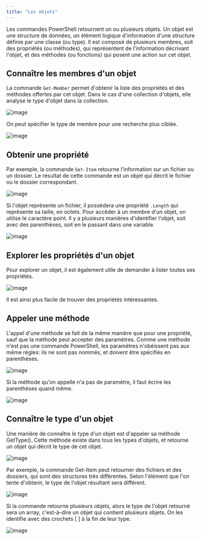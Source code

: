 ```yaml
---
title: "Les objets"
---
```


Les commandes PowerShell retournent un ou plusieurs objets. Un objet est une structure de données, un élément logique d'information d'une structure définie par une classe (ou type). Il est composé de plusieurs membres, soit des propriétés (ou méthodes), qui représentent de l'information décrivant l'objet, et des méthodes (ou fonctions) qui posent une action sur cet objet.

## Connaître les membres d'un objet

La commande `Get-Member` permet d'obtenir la liste des propriétés et des méthodes offertes par cet objet. Dans le cas d'une collection d'objets, elle analyse le type d'objet dans la collection.

![image](r02_01a.png)

On peut spécifier le type de membre pour une recherche plus ciblée.

![image](r02_01b.png)


## Obtenir une propriété

Par exemple, la commande `Get-Item` retourne l'information sur un fichier ou un dossier. Le résultat de cette commande est un objet qui décrit le fichier ou le dossier correspondant.

![image](r02_01c.png)

Si l'objet représente un fichier, il possèdera une propriété `.Length` qui représente sa taille, en octets. Pour accéder à un membre d'un objet, on utilise le caractère point. Il y a plusieurs manières d'identifier l'objet, soit avec des parenthèses, soit en le passant dans une variable.

![image](r02_01d.png)


## Explorer les propriétés d'un objet

Pour explorer un objet, il est également utile de demander à lister toutes ses propriétés.

![image](r02_01e.png)

Il est ainsi plus facile de trouver des propriétés intéressantes.


## Appeler une méthode

L'appel d'une méthode se fait de la même manière que pour une propriété, sauf que la méthode peut accepter des paramètres. Comme une méthode n'est pas une commande PowerShell, les paramètres n'obéissent pas aux même règles: ils ne sont pas nommés, et doivent être spécifiés en parenthèses.

![image](r02_01f.png)

Si la méthode qu'on appelle n'a pas de paramètre, il faut écrire les parenthèses quand même.

![image](r02_01g.png)


## Connaître le type d'un objet

Une manière de connaître le type d'un objet est d'appeler sa méthode GetType(). Cette méthode existe dans tous les types d'objets, et retourne un objet qui décrit le type de cet objet.

![image](r02_01h.png)

Par exemple, la commande Get-Item peut retourner des fichiers et des dossiers, qui sont des structures très différentes. Selon l'élément que l'on tente d'obtenir, le type de l'objet résultant sera différent.

![image](r02_01i.png)

Si la commande retourne plusieurs objets, alors le type de l'objet retourné sera un array, c'est-à-dire un objet qui contient plusieurs objets. On les identifie avec des crochets [ ] à la fin de leur type.

![image](r02_01j.png)


